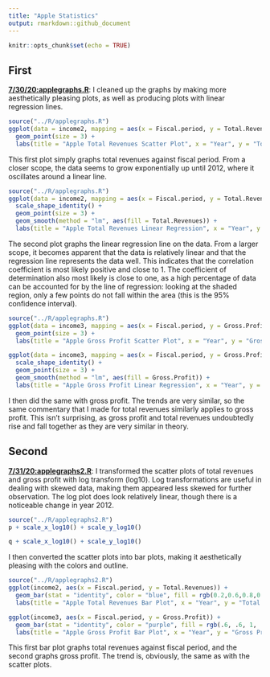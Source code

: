 ```yaml
---
title: "Apple Statistics"
output: rmarkdown::github_document
---
```


```r
knitr::opts_chunk$set(echo = TRUE)
```

## First

[**7/30/20:applegraphs.R**](../R/applegraphs.R): I cleaned up the graphs by making more aesthetically pleasing plots, as well as producing plots with linear regression lines. 

```r
source("../R/applegraphs.R")
ggplot(data = income2, mapping = aes(x = Fiscal.period, y = Total.Revenues, color = factor(Total.Revenues))) +
  geom_point(size = 3) + 
  labs(title = "Apple Total Revenues Scatter Plot", x = "Year", y = "Total Revenues (dollars)", color = "Total Revenues")
```

This first plot simply graphs total revenues against fiscal period. From a closer scope, the data seems to grow exponentially up until 2012, where it oscillates around a linear line. 

```r
source("../R/applegraphs.R")
ggplot(data = income2, mapping = aes(x = Fiscal.period, y = Total.Revenues, color = Total.Revenues)) +
  scale_shape_identity() +
  geom_point(size = 3) + 
  geom_smooth(method = "lm", aes(fill = Total.Revenues)) +
  labs(title = "Apple Total Revenues Linear Regression", x = "Year", y = "Total Revenues (dollars)", color = "Total Revenues")
```

The second plot graphs the linear regression line on the data. From a larger scope, it becomes apparent that the data is relatively linear and that the regression line represents the data well. This indicates that the correlation coefficient is most likely positive and close to 1. The coefficient of determination also most likely is close to one, as a high percentage of data can be accounted for by the line of regression: looking at the shaded region, only a few points do not fall within the area (this is the 95% confidence interval).

```r
source("../R/applegraphs.R")
ggplot(data = income3, mapping = aes(x = Fiscal.period, y = Gross.Profit, color = factor(Gross.Profit))) +
  geom_point(size = 3) +
  labs(title = "Apple Gross Profit Scatter Plot", x = "Year", y = "Gross Profit (dollars)", color = "Gross Profit")

ggplot(data = income3, mapping = aes(x = Fiscal.period, y = Gross.Profit, color = Gross.Profit)) +
  scale_shape_identity() +
  geom_point(size = 3) + 
  geom_smooth(method = "lm", aes(fill = Gross.Profit)) +
  labs(title = "Apple Gross Profit Linear Regression", x = "Year", y = "Gross Profit (dollars)", color = "Gross Profit")
```

I then did the same with gross profit. The trends are very similar, so the same commentary that I made for total revenues similarly applies to gross profit. This isn't surprising, as gross profit and total revenues undoubtedly rise and fall together as they are very similar in theory.

## Second

[**7/31/20:applegraphs2.R**](../R/applegraphs2.R): I transformed the scatter plots of total revenues and gross profit with log transform (log10). Log transformations are useful in dealing with skewed data, making them appeared less skewed for further observation. The log plot does look relatively linear, though there is a noticeable change in year 2012.

```r
source("../R/applegraphs2.R")
p + scale_x_log10() + scale_y_log10()

q + scale_x_log10() + scale_y_log10()
```

I then converted the scatter plots into bar plots, making it aesthetically pleasing with the colors and outline.

```r
source("../R/applegraphs2.R")
ggplot(income2, aes(x = Fiscal.period, y = Total.Revenues)) +
  geom_bar(stat = "identity", color = "blue", fill = rgb(0.2,0.6,0.8,0.7)) +
  labs(title = "Apple Total Revenues Bar Plot", x = "Year", y = "Total Revenues (dollars)")

ggplot(income3, aes(x = Fiscal.period, y = Gross.Profit)) +
  geom_bar(stat = "identity", color = "purple", fill = rgb(.6, .6, 1, .7)) +
  labs(title = "Apple Gross Profit Bar Plot", x = "Year", y = "Gross Profit (dollars)")
```

This first bar plot graphs total revenues against fiscal period, and the second graphs gross profit. The trend is, obviously, the same as with the scatter plots.
